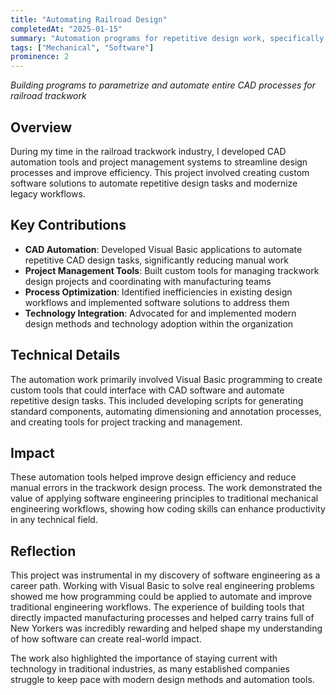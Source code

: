 ```yaml
---
title: "Automating Railroad Design"
completedAt: "2025-01-15"
summary: "Automation programs for repetitive design work, specifically for railroad trackwork components"
tags: ["Mechanical", "Software"]
prominence: 2
---
```


_Building programs to parametrize and automate entire CAD processes for railroad trackwork_

## Overview

During my time in the railroad trackwork industry, I developed CAD automation tools and project management systems to streamline design processes and improve efficiency. This project involved creating custom software solutions to automate repetitive design tasks and modernize legacy workflows.

## Key Contributions

- **CAD Automation**: Developed Visual Basic applications to automate repetitive CAD design tasks, significantly reducing manual work
- **Project Management Tools**: Built custom tools for managing trackwork design projects and coordinating with manufacturing teams
- **Process Optimization**: Identified inefficiencies in existing design workflows and implemented software solutions to address them
- **Technology Integration**: Advocated for and implemented modern design methods and technology adoption within the organization

## Technical Details

The automation work primarily involved Visual Basic programming to create custom tools that could interface with CAD software and automate repetitive design tasks. This included developing scripts for generating standard components, automating dimensioning and annotation processes, and creating tools for project tracking and management.

## Impact

These automation tools helped improve design efficiency and reduce manual errors in the trackwork design process. The work demonstrated the value of applying software engineering principles to traditional mechanical engineering workflows, showing how coding skills can enhance productivity in any technical field.

## Reflection

This project was instrumental in my discovery of software engineering as a career path. Working with Visual Basic to solve real engineering problems showed me how programming could be applied to automate and improve traditional engineering workflows. The experience of building tools that directly impacted manufacturing processes and helped carry trains full of New Yorkers was incredibly rewarding and helped shape my understanding of how software can create real-world impact.

The work also highlighted the importance of staying current with technology in traditional industries, as many established companies struggle to keep pace with modern design methods and automation tools.

